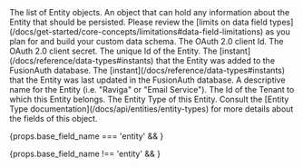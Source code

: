 
<APIBlock>
  <APIField name={props.base_field_name} type="Array" renderif={props.base_field_name !== 'entity'}>
    The list of Entity objects.
  </APIField>
  <APIField name={props.base_field_name + ".data"} type="Object">
    An object that can hold any information about the Entity that should be persisted. Please review the [limits on data field types](/docs/get-started/core-concepts/limitations#data-field-limitations) as you plan for and build your custom data schema.
  </APIField>
  <APIField name={props.base_field_name + ".clientId"} type="String">
    The OAuth 2.0 client Id.
  </APIField>
  <APIField name={props.base_field_name + ".clientSecret"} type="String">
    The OAuth 2.0 client secret.
  </APIField>
  <APIField name={props.base_field_name + ".id"} type="UUID">
    The unique Id of the Entity.
  </APIField>
  <APIField name={props.base_field_name + ".insertInstant"} type="Long">
    The [instant](/docs/reference/data-types#instants) that the Entity was added to the FusionAuth database.
  </APIField>
  <APIField name={props.base_field_name + ".lastUpdateInstant"} type="Long">
    The [instant](/docs/reference/data-types#instants) that the Entity was last updated in the FusionAuth database.
  </APIField>
  <APIField name={props.base_field_name + ".name"} type="String">
    A descriptive name for the Entity (i.e. "Raviga" or "Email Service").
  </APIField>
  <APIField name={props.base_field_name + ".tenantId"} type="UUID">
    The Id of the Tenant to which this Entity belongs.
  </APIField>
  <APIField name={props.base_field_name + ".type"} type="Object">
    The Entity Type of this Entity. Consult the [Entity Type documentation](/docs/api/entities/entity-types) for more details about the fields of this object.
  </APIField>
</APIBlock>

{props.base_field_name === 'entity' && <JSON title="Example Response JSON for an Entity" src="entities/response.json" /> }

{props.base_field_name !== 'entity' && <JSON title="Example Response JSON for multiple Entities" src="entities/responses.json" /> }
